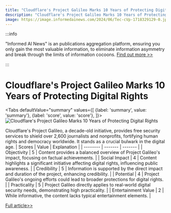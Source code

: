 ```yaml
---
title: "Cloudflare's Project Galileo Marks 10 Years of Protecting Digital Rights"
description: "Cloudflare's Project Galileo Marks 10 Years of Protecting Digital Rights"
image: https://image.informedainews.com/2024/06/Tec-cVp-1718329129-0.jpg
---
```



:::info

"Informed AI News" is an publications aggregation platform, ensuring you only gain the most valuable information, to eliminate information asymmetry and break through the limits of information cocoons.  [Find out more >>](/)

:::

# Cloudflare's Project Galileo Marks 10 Years of Protecting Digital Rights


<Tabs
	defaultValue="summary"
	values={[
	{label: 'summary', value: 'summary'},
	{label: 'score', value: 'score'},
]}>
<TabItem value="summary">
<img
  src="https://image.informedainews.com/2024/06/Tec-cVp-1718329129-0.jpg"
  alt="Cloudflare's Project Galileo Marks 10 Years of Protecting Digital Rights"
/>



Cloudflare's Project Galileo, a decade-old initiative, provides free security services to shield over 2,600 journalists and nonprofits, fortifying human rights and democracy worldwide. It stands as a crucial bulwark in the digital age.
</TabItem>
<TabItem value="score">
	| Scores     | Value   | Explanation |
	| -------- | ------- | ------- |
	| Objectivity  | 5    | Content provides a balanced overview of Project Galileo's impact, focusing on factual achievements.    |
	| Social Impact | 4     | Content highlights a significant initiative affecting digital rights, influencing public awareness.    |
	| Credibility    | 5    | Information is supported by the direct impact and duration of the project, enhancing credibility.    |
	| Potential    | 4    | Project Galileo's ongoing efforts could lead to broader protections for digital rights.    |
	| Practicality    | 5    | Project Galileo directly applies to real-world digital security needs, demonstrating high practicality.    |
	| Entertainment Value    | 2    | While informative, the content lacks typical entertainment elements.    |
</TabItem>
</Tabs>

[Full article>>](https://blog.cloudflare.com/celebrating-10-years-of-project-galileo)
